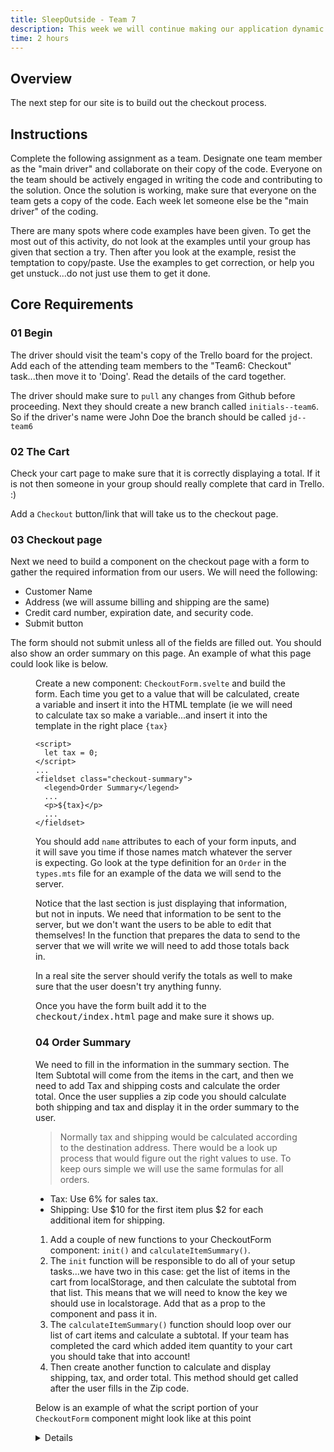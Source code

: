 ```yaml
---
title: SleepOutside - Team 7
description: This week we will continue making our application dynamic by making the product listing generated.
time: 2 hours
---
```



## Overview
The next step for our site is to build out the checkout process.

## Instructions
Complete the following assignment as a team. Designate one team member as the "main driver" and collaborate on their copy of the code. Everyone on the team should be actively engaged in writing the code and contributing to the solution. Once the solution is working, make sure that everyone on the team gets a copy of the code. Each week let someone else be the "main driver" of the coding.

There are many spots where code examples have been given. To get the most out of this activity, do not look at the examples until your group has given that section a try. Then after you look at the example, resist the temptation to copy/paste. Use the examples to get correction, or help you get unstuck...do not just use them to get it done.

## Core Requirements

### **01** Begin

The driver should visit the team's copy of the Trello board for the project. Add each of the attending team members to the "Team6: Checkout" task...then move it to 'Doing'. Read the details of the card together.

The driver should make sure to `pull` any changes from Github before proceeding. Next they should create a new branch called `initials--team6`. So if the driver's name were John Doe the branch should be called `jd--team6`


### **02** The Cart

Check your cart page to make sure that it is correctly displaying a total. If it is not then someone in your group should really complete that card in Trello. :)

Add a `Checkout` button/link that will take us to the checkout page.

### **03** Checkout page

Next we need to build a component on the checkout page with a form to gather the required information from our users. We will need the following:

- Customer Name
- Address (we will assume billing and shipping are the same)
- Credit card number, expiration date, and security code.
- Submit button

The form should not submit unless all of the fields are filled out. You should also show an order summary on this page. An example of what this page could look like is below.

<Figure src="../../images/sleepoutside-checkout-form.png" alt="checkout form." />

Create a new component: `CheckoutForm.svelte` and build the form. Each time you get to a value that will be calculated, create a variable and insert it into the HTML template (ie we will need to calculate tax so make a variable...and insert it into the template in the right place `{tax}`

```javacript
<script>
  let tax = 0;
</script>
...
<fieldset class="checkout-summary">
  <legend>Order Summary</legend>
  ...
  <p>${tax}</p>
  ...
</fieldset>
```

You should add `name` attributes to each of your form inputs, and it will save you time if those names match whatever the server is expecting. Go look at the type definition for an `Order` in the `types.mts` file for an example of the data we will send to the server.

Notice that the last section is just displaying that information, but not in inputs. We need that information to be sent to the server, but we don't want the users to be able to edit that themselves! In the function that prepares the data to send to the server that we will write we will need to add those totals back in.

In a real site the server should verify the totals as well to make sure that the user doesn't try anything funny.

Once you have the form built add it to the <kbd>checkout/index.html</kbd> page and make sure it shows up.


### **04** Order Summary

We need to fill in the information in the summary section. The Item Subtotal will come from the items in the cart, and then we need to add Tax and shipping costs and calculate the order total. Once the user supplies a zip code you should calculate both shipping and tax and display it in the order summary to the user.

>Normally tax and shipping would be calculated according to the destination address. There would be a look up process that would figure out the right values to use. To keep ours simple we will use the same formulas for all orders.

- Tax: Use 6% for sales tax.
- Shipping: Use $10 for the first item plus $2 for each additional item for shipping.

1. Add a couple of new functions to your CheckoutForm component: `init()` and `calculateItemSummary()`.
2. The `init` function will be responsible to do all of your setup tasks...we have two in this case: get the list of items in the cart from localStorage, and then calculate the subtotal from that list. This means that we will need to know the key we should use in localstorage. Add that as a prop to the component and pass it in.
3. The `calculateItemSummary()` function should loop over our list of cart items and calculate a subtotal. If your team has completed the card which added item quantity to your cart you should take that into account!
4. Then create another function to calculate and display shipping, tax, and order total. This method should get called after the user fills in the Zip code.

Below is an example of what the script portion of your `CheckoutForm` component might look like at this point

<Details summary="CheckoutForm.svelte">
```javascript
import { getLocalStorage } from "../utils.mjs";
import { onMount } from "svelte";

// props
  let { key = "" } = $props();

  // state vars
  let list = $state([]);
  let itemTotal = $state(0);
  let shipping = $state(0);
  let tax = $state(0);
  let orderTotal = $state(0);

// initial setup
const init = function () {
  list = getLocalStorage(key);
  calculateItemSummary();
};
// calculate order subtotal from the cart items
const calculateItemSummary = function () {
  // calculate the total of all the items in the cart
  
};
// calculate the shipping, tax, and orderTotal
const calculateOrdertotal = function () {
  
};

// initial setup
onMount(init); 
```
</Details>

### **05** Refactor

We will need to make another call to our API to actually complete our order. Where should we put it? If we are not careful we will end up with random fetch calls scattered throughout our code. This is not very maintainable. Already we have two. If you look back at the code from the last team activity we created a file called `auth.svelte.ts`. In it we added this code:

```javascript
export async function login(email:string, password:string) {
  const res = await fetch(`${baseURL}users/login`, {
    method: "POST",
    headers: { "Content-Type": "application/json" },
    body: JSON.stringify({ email, password }),
  })
  const data = await res.json();
  if(res.ok) {
    return data
  } else {
    throw new Error(data.error.message);
  }
}
```

We also have the code in `productData.mts`:

```javascript
function convertToJson(res:Response) {
  if (res.ok) {
    return res.json();
  } else {
    throw new Error("Bad Response");
  }
}

export async function getProducts(category:string = "tents") {
  const response = await fetch(baseURL + `products?category=${category}`);
    const products = await convertToJson(response);
    console.log(products)
    return products;
}
```

Notice how much overlap there is between this code. We can refactor it to make it more maintainable.

Let's begin by making a shared function to make a fetch call. Ideally this function will handle our error handling as well as just retrieving the response and converting it to JSON. The code from the `login` function looks like a good starting point. If we think about what parts of that function need to be unique to each instance of using it, and which could be reused...we get a list like the following:

1. The URL to make the request to need to be unique to each instance of using it.
2. The headers need to be unique to each instance of using it.
3. The Method should be changable as well.
4. The body needs to be unique to each instance of using it, and in fact is not always necessary.
5. The response needs to always be converted to JSON.
6. Error checking always needs to happen.
7. The JSON should be returned unless there is an error.

If we put that all together we might get something like this:

```javascript
// Function will return an object {error: string | null, data: any}
export async function getJSONData(url:string, method:string = "GET", headers:Headers = new Headers(), body?:any) {
  const baseURL = import.meta.env.VITE_SERVER_URL;
  // set both data and error to null initially. One of them will be set and the other should stay null.
   let error:string|null = null;
  let data = null;
  const res = await fetch(`${baseURL}${url}`, {
    method,
    headers,
    body: body? JSON.stringify(body): null,
  })

  if (!res.ok) { //something went wrong
    try {
      // Attempt to parse the error message from the response as JSON
      // hopefully there is something in the response that will help us understand the error that occurred
      const errorMessage = await res.json();
      error = errorMessage.error.message;
    } catch (err) {
      // If parsing fails, use the statusText and OK flag for better debugging information
      error = `${res.statusText} (${res.status})`;
    }
  } else {
    // set the data to be whatever we got back from the server
    data = await res.json()
  }
    return {error, data};
 }
```

The next question though is where should we put this function? We could create a new module for it, but where there is just one function for now maybe we can just place it in the `utils.mts` module. Add the function above to that file. Then refactor the `productDetails.mts` and `auth.svelte.ts` files to use our new function instead of the local versions.

>In software development, a *service* is a self-contained piece of functionality that performs a specific task or set of tasks. It's typically designed to be reusable and accessible across different parts of an application or system.

Finally we should create a new module that we will use for working with the orders API endpoints. Call it `ordersService.mts`.  Just to keep things consistent lets also rename `productData.mts` to `productService.mts`.

1. Commit and push your changes before proceeding. That will make it easy to revert if something goes wrong :)
2. Next we need to adjust the filename of the module so that it reflects the change. If you right-click on the file in the
file explorer in VS Code and select rename there...you should get a pop-up message that asks if you want to rename the imports as well. Say yes! File->Save All again
3. Finally just to make sure nothing was missed...on the side of your VsCode window click on the magnifying glass icon (ctrl/cmd + shift + F). Type `productData` and if there are any more instances change them.
4.Test the product list and product detail pages to make sure they still work!

### **06** Begin `ordersService.mts`

We can't fully complete these functions currently as we have not built the `orders` routes in our API yet. But we can stub out a few functions that we know we will need. We know that we need to be able to submit an order. If you go and check out our API documentation we can see that there is an `orders` route with a POST method. We also know we need to be able to get all orders for a specific user, and get an order by id. Create the following functions: `submitOrder` and `getOrdersForUser`, and `getOrderById`. You can use the following stubs for now:

```javascript
import {getJSONData} from './utils.mts'
import {Order} from './types.mts';
import {getLocalStorage, setLocalStorage} from './utils.mts';

export async function submitOrder(order:Order) {
    // to submit an order we must be logged in. Check for a token

    //if there is a token we can proceed to build the headers. We can send the token with the `Authorization` header.
    const headers = new Headers({
        'Content-Type': 'application/json',
        'Authorization': `Bearer <your token>`
    })
  return await getJSONData('/orders', 'POST', headers, order);
}
export async function getOrdersForUser(userId: string) {
    // to get an order we must be logged in. Check for a token

    //if there is a token we can proceed to build the headers. We can send the token with the `Authorization` header.
    const headers = new Headers({
        'Content-Type': 'application/json',
        'Authorization': `Bearer <your token>`
    })
  return await getJSONData(`/orders/user/${userId}`, 'GET', headers);
}   
export async function getOrderById(orderId: string) {
    // to get an order we must be logged in. Check for a token

    //if there is a token we can proceed to build the headers. We can send the token with the `Authorization` header.
    const headers = new Headers({
        'Content-Type': 'application/json',
        'Authorization': `Bearer <your token>`
    })
  return await getJSONData(`/orders/${orderId}`, 'GET', headers);
}
```

We will get errors back from these since the API endpoints have not been completed yet...and that is ok. We do however need to finish our `CheckoutForm` component.

### **07** Finish `CheckoutForm.svelte`

Add one more function called `handleSubmit` in `CheckoutForm.svelte`. This function should be called when the user clicks on the "Place Order" button (when the form is submitted). It will take care of all the steps to complete an order, including:
  - Get the user id from localStorage.
  - Get all of the order items from localStorage.
  - Create an order object using the form fields, user id, and all of the items in localStorage. The `order` object should look like this:
  ```javascript
{ 
  createdOn: '2021-01-27T18:18:26.095Z',
  userId: "1234",
  name: "John Doe",
  address: {
    street: "123 Main",
    city: "Rexburg",
    state: "ID",
    zipCode: "83440"
    country: "USA"
    },
  cardNumber: "1234123412341234",
  expiration: "8/21",
  code: "123",
  items: [{
    productId: "20CXG"
    price: 39.99,
    quantity: 1
  }, {
    productId: "14GVF",
    price: 229.99,
    quantity: 1
  }],
  
}
```

>Note that the keys in your object MUST match the keys shown above. You cannot send "card_num". It has to be "cardNumber". That is what the server will be expecting. Check your names in the html form if you have differences. It will be MUCH less work for you to generate this object if your <code>name</code> attributes in the form match the keys above!


>You have a couple of choices for pulling all the info out of your form. You could bind the form inputs to Svelte variables and build the whole object out by hand, or you can take advantage of the fact that the browser will package the form up into a `formData` object when it is submitted. If you go that route check out the function below to convert your form into an object. `utils.mjs` would be a good place for something like this function.


<Details summary="HINT">

```javascript
// takes a form element and returns an object where the key is the "name" of the form input.
function formDataToJSON(formElement) {
const formData = new FormData(formElement),
convertedJSON = {};

formData.forEach(function (value, key) {
convertedJSON[key] = value;
});

return convertedJSON;
}
```
</Details>

You can consider this activity completed when you send a correctly formatted object to the server and receive a response. It will be an error, but that is ok. The next activity will have us continue this by creating the API endpoints and by handling the success and failure responses appropriately. Check in the Developer tools: Network to see your request. Then check the payload to make sure you see the correct object sent. Below you can see what this would look like in Chrome

<Figure src="../../images/team07-submit-order-network-tab.webp" alt="network tab in developer tools" />

## Instructor's Solution

As a part of this team activity, you are expected to look over a solution from the instructor to compare your approach to that one. One of the questions on the I-Learn submission will ask you to provide insights from this comparison.

Please DO NOT open the solution until you have worked through this activity as a team for at least one hour. At the end of the hour, if you are still struggling with some of the core requirements, you are welcome to view the instructor's solution and use it to help you complete your own code. Even if you use the instructor's code to help you, you are welcome to report that you finished the core requirements, if you code them up yourself.

After working with your team for the one hour activity, [click here for the instructor's solution](https://github.com/matkat99/sleepoutsideClient/tree/team-06).

## Make a pull request.

After you have completed what you can, reviewed the instructor's solution, and gotten your code working, the driver should commit and push their changes (don't forget to lint and format your code before committing!), then submit a pull request for this branch. Then review the pull request as a team, close it, and merge the branch back into Main. Finally, someone should move the Trello card to "Done".

## Submission

When you have finished this activity, please fill out the assessment in I-Learn. You are welcome to complete any additional parts of this activity by yourself or with others after your meeting before submitting the assessment.